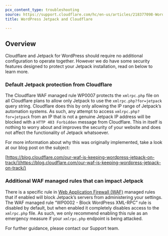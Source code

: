 ```yaml
---
pcx_content_type: troubleshooting
source: https://support.cloudflare.com/hc/en-us/articles/218377098-WordPress-Jetpack-and-Cloudflare
title: WordPress Jetpack and Cloudflare

---
```


## Overview

Cloudflare and Jetpack for WordPress should require no additional configuration to operate together. However we do have some security features designed to protect your Jetpack installation, read on below to learn more.

### Default Jetpack protection from Cloudflare

The Cloudflare WAF managed rule WP0007 protects the `xmlrpc.php` file on all Cloudflare plans to allow only Jetpack to use the `xmlrpc.php?for=jetpack` query string. Cloudflare does this by only allowing the IP range of Jetpack’s automation systems. As such, any attempt to access `xmlrpc.php?for=jetpack` from an IP that is not a genuine Jetpack IP address will be blocked with a `HTTP 403 Forbidden` message from Cloudflare. This in itself is nothing to worry about and improves the security of your website and does not affect the functionality of Jetpack whatsoever.

For more information about why this was originally implemented, take a look at our blog post on the subject:

[https://blog.cloudflare.com/our-waf-is-keeping-wordpress-jetpack-on-track/](https://blog.cloudflare.com/our-waf-is-keeping-wordpress-jetpack-on-track/)

### Additional WAF managed rules that can impact Jetpack

There is a specific rule in [Web Application Firewall (WAF)](https://www.cloudflare.com/waf/) managed rules that if enabled will block Jetpack’s servers from administering your settings. The WAF managed rule “WP0002 - Block WordPress XML-RPC” rule is disabled by default, but when enabled it completely disables access to the `xmlrpc.php` file. As such, we only recommend enabling this rule as an emergency measure if your `xmlrpc.php` endpoint is being attacked.

For further guidance, please contact our Support team.
